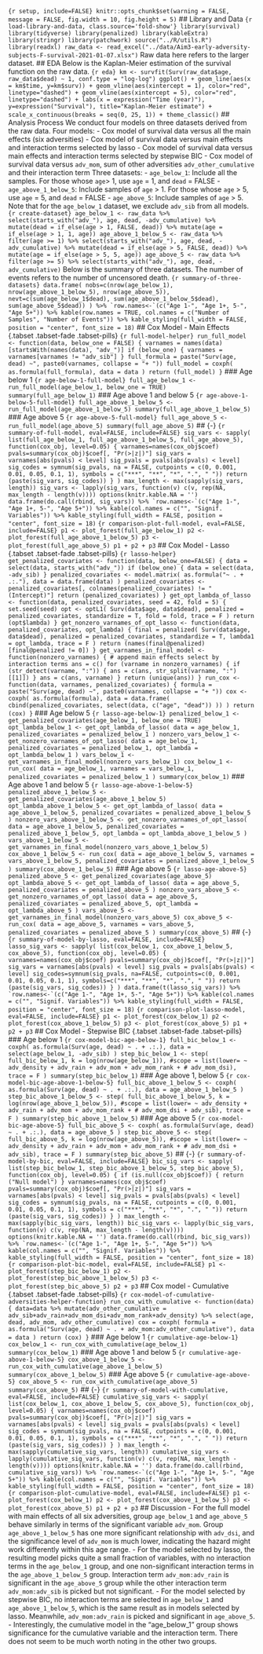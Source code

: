 ```{r setup, include=FALSE} knitr::opts_chunk$set(warning = FALSE, message = FALSE, fig.width = 10, fig.height = 5) ``` ## Library and Data ```{r load-library-and-data, class.source='fold-show'} library(survival) library(tidyverse) library(penalized) library(kableExtra) library(stringr) library(patchwork) source("../R/utils.R") library(readxl) raw_data <- read_excel("../data/Aim3-early-adversity-subjects-F-survival-2021-01-07.xlsx") ``` Raw data here refers to the larger dataset. ## EDA Below is the Kaplan-Meier estimation of the survival function on the raw data. ```{r eda} km <- survfit(Surv(raw_data$age, raw_data$dead) ~ 1, conf.type = "log-log") ggplot() + geom_line(aes(x = km$time, y=km$surv)) + geom_vline(aes(xintercept = 1), color="red", linetype="dashed") + geom_vline(aes(xintercept = 5), color="red", linetype="dashed") + labs(x = expression("Time (year)"), y=expression("Survival"), title="Kaplan-Meier estimate") + scale_x_continuous(breaks = seq(0, 25, 1)) + theme_classic() ``` ## Analysis Process We conduct four models on three datasets derived from the raw data. Four models: - Cox model of survival data versus all the main effects (six adversities) - Cox model of survival data versus main effects and interaction terms selected by lasso - Cox model of survival data versus main effects and interaction terms selected by stepwise BIC - Cox model of survival data versus `adv_mom`, sum of other adversities `adv_other_cumulative` and their interaction term Three datasets: - `age_below_1`: Include all the samples. For those whose `age`> 1, use `age` = 1, and `dead` = FALSE - `age_above_1_below_5`: Include samples of `age` > 1. For those whose `age` > 5, use `age` = 5, and `dead` = FALSE - `age_above_5`: Include samples of `age` > 5. Note that for the `age_below_1` dataset, we exclude `adv_sib` from all models. ```{r create-dataset} age_below_1 <- raw_data %>% select(starts_with("adv_"), age, dead, -adv_cumulative) %>% mutate(dead = if_else(age > 1, FALSE, dead)) %>% mutate(age = if_else(age > 1, 1, age)) age_above_1_below_5 <- raw_data %>% filter(age >= 1) %>% select(starts_with("adv_"), age, dead, -adv_cumulative) %>% mutate(dead = if_else(age > 5, FALSE, dead)) %>% mutate(age = if_else(age > 5, 5, age)) age_above_5 <- raw_data %>% filter(age >= 5) %>% select(starts_with("adv_"), age, dead, -adv_cumulative) ``` Below is the summary of three datasets. The number of events refers to the number of uncensored death. ```{r summary-of-three-datasets} data.frame( nobs=c(nrow(age_below_1), nrow(age_above_1_below_5), nrow(age_above_5)), nevt=c(sum(age_below_1$dead), sum(age_above_1_below_5$dead), sum(age_above_5$dead)) ) %>% `row.names<-`(c("Age 1-", "Age 1+, 5-", "Age 5+")) %>% kable(row.names = TRUE, col.names = c("Number of Samples", "Number of Events")) %>% kable_styling(full_width = FALSE, position = "center", font_size = 18) ``` ## Cox Model - Main Effects {.tabset .tabset-fade .tabset-pills} ```{r full-model-helper} run_full_model <- function(data, below_one = FALSE) { varnames = names(data)[startsWith(names(data), "adv_")] if (below_one) { varnames = varnames[varnames != "adv_sib"] } full_formula = paste("Surv(age, dead) ~", paste0(varnames, collapse = "+ ")) full_model = coxph( as.formula(full_formula), data = data ) return (full_model) } ``` ### Age below 1 ```{r age-below-1-full-model} full_age_below_1 <- run_full_model(age_below_1, below_one = TRUE) summary(full_age_below_1) ``` ### Age above 1 and below 5 ```{r age-above-1-below-5-full-model} full_age_above_1_below_5 <- run_full_model(age_above_1_below_5) summary(full_age_above_1_below_5) ``` ### Age above 5 ```{r age-above-5-full-model} full_age_above_5 <- run_full_model(age_above_5) summary(full_age_above_5) ``` ## {-} ```{r summary-of-full-model, eval=FALSE, include=FALSE} sig_vars <- sapply( list(full_age_below_1, full_age_above_1_below_5, full_age_above_5), function(cox_obj, level=0.05) { varnames=names(cox_obj$coef) pvals=summary(cox_obj)$coef[, "Pr(>|z|)"] sig_vars = varnames[abs(pvals) < level] sig_pvals = pvals[abs(pvals) < level] sig_codes = symnum(sig_pvals, na = FALSE, cutpoints = c(0, 0.001, 0.01, 0.05, 0.1, 1), symbols = c("***", "**", "*", ".", " ")) return (paste(sig_vars, sig_codes)) } ) max_length <- max(sapply(sig_vars, length)) sig_vars <- lapply(sig_vars, function(v) c(v, rep(NA, max_length - length(v)))) options(knitr.kable.NA = '') data.frame(do.call(rbind, sig_vars)) %>% `row.names<-`(c("Age 1-", "Age 1+, 5-", "Age 5+")) %>% kable(col.names = c("", "Signif. Variables")) %>% kable_styling(full_width = FALSE, position = "center", font_size = 18) ``` ```{r comparison-plot-full-model, eval=FALSE, include=FALSE} p1 <- plot_forest(full_age_below_1) p2 <- plot_forest(full_age_above_1_below_5) p3 <- plot_forest(full_age_above_5) p1 + p2 + p3 ``` ## Cox Model - Lasso {.tabset .tabset-fade .tabset-pills} ```{r lasso-helper} get_penalized_covariates <- function(data, below_one=FALSE) { data = select(data, starts_with("adv_")) if (below_one) { data = select(data, -adv_sib) } penalized_covariates <- model.matrix( as.formula("~ . + .:."), data = data.frame(data) ) penalized_covariates <- penalized_covariates[, colnames(penalized_covariates) != "(Intercept)"] return (penalized_covariates) } get_opt_lambda_of_lasso <- function(data, penalized_covariates, seed = 42, fold = 5) { set.seed(seed) opt <- optL1( Surv(data$age, data$dead), penalized = penalized_covariates, standardize = T, fold = fold, trace = F ) return (opt$lambda) } get_nonzero_varnames_of_opt_lasso <- function(data, penalized_covariates, opt_lambda) { final = penalized( Surv(data$age, data$dead), penalized = penalized_covariates, standardize = T, lambda1 = opt_lambda, trace = F ) return (names(final@penalized)[final@penalized != 0]) } get_varnames_in_final_model <- function(nonzero_varnames) { # append main effects select by interaction terms ans = c() for (varname in nonzero_varnames) { if (str_detect(varname, ":")) { ans = c(ans, str_split(varname, ":")[[1]]) } ans = c(ans, varname) } return (unique(ans)) } run_cox <- function(data, varnames, penalized_covariates) { formula = paste("Surv(age, dead) ~", paste0(varnames, collapse = "+ ")) cox <- coxph( as.formula(formula), data = data.frame( cbind(penalized_covariates, select(data, c("age", "dead")) )) ) return (cox) } ``` ### Age below 5 ```{r lasso-age-below-1} penalized_below_1 <- get_penalized_covariates(age_below_1, below_one = TRUE) opt_lambda_below_1 <- get_opt_lambda_of_lasso( data = age_below_1, penalized_covariates = penalized_below_1 ) nonzero_vars_below_1 <- get_nonzero_varnames_of_opt_lasso( data = age_below_1, penalized_covariates = penalized_below_1, opt_lambda = opt_lambda_below_1 ) vars_below_1 <- get_varnames_in_final_model(nonzero_vars_below_1) cox_below_1 <- run_cox( data = age_below_1, varnames = vars_below_1, penalized_covariates = penalized_below_1 ) summary(cox_below_1) ``` ### Age above 1 and below 5 ```{r lasso-age-above-1-below-5} penalized_above_1_below_5 <- get_penalized_covariates(age_above_1_below_5) opt_lambda_above_1_below_5 <- get_opt_lambda_of_lasso( data = age_above_1_below_5, penalized_covariates = penalized_above_1_below_5 ) nonzero_vars_above_1_below_5 <- get_nonzero_varnames_of_opt_lasso( data = age_above_1_below_5, penalized_covariates = penalized_above_1_below_5, opt_lambda = opt_lambda_above_1_below_5 ) vars_above_1_below_5 <- get_varnames_in_final_model(nonzero_vars_above_1_below_5) cox_above_1_below_5 <- run_cox( data = age_above_1_below_5, varnames = vars_above_1_below_5, penalized_covariates = penalized_above_1_below_5 ) summary(cox_above_1_below_5) ``` ### Age above 5 ```{r lasso-age-above-5} penalized_above_5 <- get_penalized_covariates(age_above_5) opt_lambda_above_5 <- get_opt_lambda_of_lasso( data = age_above_5, penalized_covariates = penalized_above_5 ) nonzero_vars_above_5 <- get_nonzero_varnames_of_opt_lasso( data = age_above_5, penalized_covariates = penalized_above_5, opt_lambda = opt_lambda_above_5 ) vars_above_5 <- get_varnames_in_final_model(nonzero_vars_above_5) cox_above_5 <- run_cox( data = age_above_5, varnames = vars_above_5, penalized_covariates = penalized_above_5 ) summary(cox_above_5) ``` ## {-} ```{r summary-of-model-by-lasso, eval=FALSE, include=FALSE} lasso_sig_vars <- sapply( list(cox_below_1, cox_above_1_below_5, cox_above_5), function(cox_obj, level=0.05) { varnames=names(cox_obj$coef) pvals=summary(cox_obj)$coef[, "Pr(>|z|)"] sig_vars = varnames[abs(pvals) < level] sig_pvals = pvals[abs(pvals) < level] sig_codes=symnum(sig_pvals, na=FALSE, cutpoints=c(0, 0.001, 0.01, 0.05, 0.1, 1), symbols=c("***", "**", "*", ".", " ")) return (paste(sig_vars, sig_codes)) } ) data.frame(t(lasso_sig_vars)) %>% `row.names<-`(c("Age 1-", "Age 1+, 5-", "Age 5+")) %>% kable(col.names = c("", "Signif. Variables")) %>% kable_styling(full_width = FALSE, position = "center", font_size = 18) ``` ```{r comparison-plot-lasso-model, eval=FALSE, include=FALSE} p1 <- plot_forest(cox_below_1) p2 <- plot_forest(cox_above_1_below_5) p3 <- plot_forest(cox_above_5) p1 + p2 + p3 ``` ## Cox Model - Stepwise BIC {.tabset .tabset-fade .tabset-pills} ### Age below 1 ```{r cox-model-bic-age-below-1} full_bic_below_1 <- coxph( as.formula(Surv(age, dead) ~ . + .:.), data = select(age_below_1, -adv_sib) ) step_bic_below_1 <- step( full_bic_below_1, k = log(nrow(age_below_1)), #scope = list(lower= ~ adv_density + adv_rain + adv_mom + adv_mom_rank + # adv_mom_dsi), trace = F ) summary(step_bic_below_1) ``` ### Age above 1, below 5 ```{r cox-model-bic-age-above-1-below-5} full_bic_above_1_below_5 <- coxph( as.formula(Surv(age, dead) ~ . + .:.), data = age_above_1_below_5 ) step_bic_above_1_below_5 <- step( full_bic_above_1_below_5, k = log(nrow(age_above_1_below_5)), #scope = list(lower= ~ adv_density + adv_rain + adv_mom + adv_mom_rank + # adv_mom_dsi + adv_sib), trace = F ) summary(step_bic_above_1_below_5) ``` ### Age above 5 ```{r cox-model-bic-age-above-5} full_bic_above_5 <- coxph( as.formula(Surv(age, dead) ~ . + .:.), data = age_above_5 ) step_bic_above_5 <- step( full_bic_above_5, k = log(nrow(age_above_5)), #scope = list(lower= ~ adv_density + adv_rain + adv_mom + adv_mom_rank + # adv_mom_dsi + adv_sib), trace = F ) summary(step_bic_above_5) ``` ## {-} ```{r summary-of-model-by-bic, eval=FALSE, include=FALSE} bic_sig_vars <- sapply( list(step_bic_below_1, step_bic_above_1_below_5, step_bic_above_5), function(cox_obj, level=0.05) { if (is.null(cox_obj$coef)) { return ("Null model") } varnames=names(cox_obj$coef) pvals=summary(cox_obj)$coef[, "Pr(>|z|)"] sig_vars = varnames[abs(pvals) < level] sig_pvals = pvals[abs(pvals) < level] sig_codes = symnum(sig_pvals, na = FALSE, cutpoints = c(0, 0.001, 0.01, 0.05, 0.1, 1), symbols = c("***", "**", "*", ".", " ")) return (paste(sig_vars, sig_codes)) } ) max_length <- max(sapply(bic_sig_vars, length)) bic_sig_vars <- lapply(bic_sig_vars, function(v) c(v, rep(NA, max_length - length(v)))) options(knitr.kable.NA = '') data.frame(do.call(rbind, bic_sig_vars)) %>% `row.names<-`(c("Age 1-", "Age 1+, 5-", "Age 5+")) %>% kable(col.names = c("", "Signif. Variables")) %>% kable_styling(full_width = FALSE, position = "center", font_size = 18) ``` ```{r comparison-plot-bic-model, eval=FALSE, include=FALSE} p1 <- plot_forest(step_bic_below_1) p2 <- plot_forest(step_bic_above_1_below_5) p3 <- plot_forest(step_bic_above_5) p2 + p3 ``` ## Cox model - Cumulative {.tabset .tabset-fade .tabset-pills} ```{r cox-model-of-cumulative-adversities-helper-function} run_cox_with_cumulative <- function(data) { data=data %>% mutate(adv_other_cumulative = adv_sib+adv_rain+adv_mom_dsi+adv_mom_rank+adv_density) %>% select(age, dead, adv_mom, adv_other_cumulative) cox = coxph( formula = as.formula("Surv(age, dead) ~ . + adv_mom:adv_other_cumulative"), data = data ) return (cox) } ``` ### Age below 1 ```{r cumulative-age-below-1} cox_below_1 <- run_cox_with_cumulative(age_below_1) summary(cox_below_1) ``` ### Age above 1 and below 5 ```{r cumulative-age-above-1-below-5} cox_above_1_below_5 <- run_cox_with_cumulative(age_above_1_below_5) summary(cox_above_1_below_5) ``` ### Age above 5 ```{r cumulative-age-above-5} cox_above_5 <- run_cox_with_cumulative(age_above_5) summary(cox_above_5) ``` ## {-} ```{r summary-of-model-with-cumulative, eval=FALSE, include=FALSE} cumulative_sig_vars <- sapply( list(cox_below_1, cox_above_1_below_5, cox_above_5), function(cox_obj, level=0.05) { varnames=names(cox_obj$coef) pvals=summary(cox_obj)$coef[, "Pr(>|z|)"] sig_vars = varnames[abs(pvals) < level] sig_pvals = pvals[abs(pvals) < level] sig_codes = symnum(sig_pvals, na = FALSE, cutpoints = c(0, 0.001, 0.01, 0.05, 0.1, 1), symbols = c("***", "**", "*", ".", " ")) return (paste(sig_vars, sig_codes)) } ) max_length <- max(sapply(cumulative_sig_vars, length)) cumulative_sig_vars <- lapply(cumulative_sig_vars, function(v) c(v, rep(NA, max_length - length(v)))) options(knitr.kable.NA = '') data.frame(do.call(rbind, cumulative_sig_vars)) %>% `row.names<-`(c("Age 1-", "Age 1+, 5-", "Age 5+")) %>% kable(col.names = c("", "Signif. Variables")) %>% kable_styling(full_width = FALSE, position = "center", font_size = 18) ``` ```{r comparison-plot-cumulative-model, eval=FALSE, include=FALSE} p1 <- plot_forest(cox_below_1) p2 <- plot_forest(cox_above_1_below_5) p3 <- plot_forest(cox_above_5) p1 + p2 + p3 ``` ## Discussion - For the full model with main effects of all six adversities, group `age_below_1` and `age_above_5` behave similarly in terms of the significant variable `adv_mom`. Group `age_above_1_below_5` has one more significant relationship with `adv_dsi`, and the significance level of `adv_mom` is much lower, indicating the hazard might work differently within this age range. - For the model selected by lasso, the resulting model picks quite a small fraction of variables, with no interaction terms in the `age_below_1` group, and one non-significant interaction terms in the `age_above_1_below_5` group. Interaction term `adv_mom:adv_rain` is significant in the `age_above_5` group while the other interaction term `adv_mom:adv_sib` is picked but not significant. - For the model selected by stepwise BIC, no interaction terms are selected in `age_below_1` and `age_above_1_below_5`, which is the same result as in models selected by lasso. Meanwhile, `adv_mom:adv_rain` is picked and significant in `age_above_5`. - Interestingly, the cumulative model in the "age_below_1" group shows significance for the cumulative variable and the interaction term. There does not seem to be much worth noting in the other two groups.